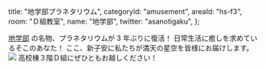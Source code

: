   title: "地学部プラネタリウム",
  categoryId: "amusement",
  areaId: "hs-f3",
  room: "Ｄ組教室",
  name: "地学部",
  twitter: "asanotigaku",
};

[地学部](/orgs/a-esc) の名物、プラネタリウムが 3 年ぶりに復活！
日常生活に癒しを求めているそこのあなた！
ここ、新子安に私たちが満天の星空を皆様にお届けします。
![](a-esc-p/winter-triangle.jpeg)
高校棟３階Ｄ組にぜひともお越しください！

